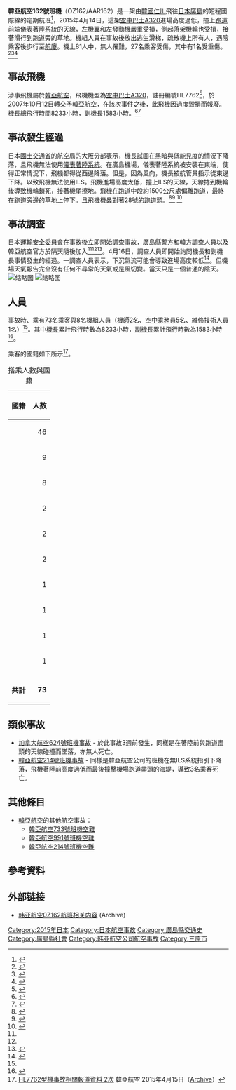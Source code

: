 {{Infobox Airliner accident
|name= 韓亞航空162號班機事故
|Crash image= Airbus_A320-232,_Asiana_Airlines_AN1912836.jpg
|Image caption= 事發航機HL7762（2011年攝於[[北京首都國際機場|北京]]）
|Date= 2015年4月14日
|Type= 機師失誤而導致過早降落
|Site= {{flagicon|Japan}} [[廣島縣|廣島縣]][[三原市|三原市]] [[廣島機場|廣島機場]]
|Coordinates= {{Coord|34|26|10|N|132|55|10|E|region:JP_type:event|display=inline,title}}
|Origin= {{KOR}}[[仁川國際機場|仁川國際機場]]
|Last stopover= 
|Destination= {{JPN}}[[廣島機場|廣島機場]]
|Fatalities= 0
|Injuries= 27，1重傷
|Aircraft Type= [[空中巴士A320|空中巴士A320-232]]
|Operator= [[韓亞航空|韓亞航空]]
|Tail Number= HL7762
|Ship name= 
|Passengers= 73
|Crew= 8
|Survivors= 81
}}
'''韓亞航空162號班機'''（OZ162/AAR162）是一架由[[韓國|韓國]][[仁川國際機場|仁川]]飛往[[日本|日本]][[廣島機場|廣島]]的短程國際線的定期航班<ref>{{cite web|url=http://aviation-safety.net/database/record.php?id=20150414-0|title=ASN Aircraft accident Airbus A320-232 HL7762 Hiroshima International Airport (HIJ)|author=Harro Ranter|date=2015-04-14|work=aviation-safety.net|accessdate=2015-04-16|archive-date=2015-05-22|archive-url=https://web.archive.org/web/20150522072807/http://aviation-safety.net/database/record.php?id=20150414-0|dead-url=no}}</ref>，2015年4月14日，這架[[空中巴士A320|空中巴士A320]]進場高度過低，撞上[[跑道|跑道]]前端[[仪表着陆系统|儀表著陸系統]]的天線，左機翼和左[[發動機|發動機]]嚴重受損，側[[起落架|起落架]]機輪也受損，接著滑行到跑道旁的草地。機組人員在事故後放出逃生滑梯，疏散機上所有人，遇險乘客後步行至[[航站楼|航廈]]。機上81人中，無人罹難，27名乘客受傷，其中有1名受重傷。<ref>{{cite web|url=http://avherald.com/h?article=484c306e&opt=0|title=The Aviation Herald|work=avherald.com|accessdate=2015-04-16|archive-date=2015-08-16|archive-url=https://web.archive.org/web/20150816193621/http://avherald.com/h?article=484c306e&opt=0|dead-url=no}}</ref><ref>{{cite web|url=http://www.huffingtonpost.com/2015/04/14/asiana-airlines-skids-runway_n_7061700.html|title=Asiana Airlines Plane Skids Off Runway In Japan|work=The Huffington Post|accessdate=2015-04-16|archive-date=2015-04-16|archive-url=https://web.archive.org/web/20150416040905/http://www.huffingtonpost.com/2015/04/14/asiana-airlines-skids-runway_n_7061700.html|dead-url=no}}</ref><ref>{{cite news |agency=[[Agence_France-Presse|AFP]] |title=Asiana plane skids off runway in Japan, leaving 20 injured |newspaper=[[The_Daily_Telegraph|The Daily Telegraph]] (online edition) |url=http://www.telegraph.co.uk/travel/travelnews/11537093/Asiana-plane-skids-off-runway-in-Japan-leaving-20-injured.html |date=2015-04-15 |accessdate=2015-04-15 |archive-date=2015-04-15 |archive-url=https://web.archive.org/web/20150415194625/http://www.telegraph.co.uk/travel/travelnews/11537093/Asiana-plane-skids-off-runway-in-Japan-leaving-20-injured.html |dead-url=no }}</ref>

==事故飛機==
涉事飛機屬於[[韓亞航空|韓亞航空]]，飛機機型為[[空中巴士A320|空中巴士A320]]，註冊編號HL7762<ref>{{Cite web|title = ASN Aircraft accident Airbus A320-232 HL7762 Hiroshima International Airport (HIJ)|url = http://aviation-safety.net/database/record.php?id=20150414-0|website = aviation-safety.net|accessdate = 2015-04-15|first = Harro|last = Ranter|archive-date = 2015-05-22|archive-url = https://web.archive.org/web/20150522072807/http://aviation-safety.net/database/record.php?id=20150414-0|dead-url = no}}</ref>，於2007年10月12日轉交予[[韓亞航空|韓亞航空]]，在該次事件之後，此飛機因過度毀損而報廢。機長總飛行時間8233小時，副機長1583小時。<ref>{{cite web|url=http://www.airfleets.net/ficheapp/plane-a320-3244.htm|title=Asiana Airlines HL7762 (Airbus A320)|accessdate=2015-04-24|archive-date=2015-06-13|archive-url=https://web.archive.org/web/20150613225757/http://www.airfleets.net/ficheapp/plane-a320-3244.htm|dead-url=no}}</ref><ref>{{cite web|url=http://www.planespotters.net/Production_List/Airbus/A320/3244,HL7762-Asiana-Airlines.php|title=HL7762 Asiana Airlines Airbus A320-200 – cn 3244|work=planespotters.net|accessdate=2015-04-16|deadurl=yes|archiveurl=https://web.archive.org/web/20150417003008/http://www.planespotters.net/Production_List/Airbus/A320/3244,HL7762-Asiana-Airlines.php|archivedate=2015-04-17}}</ref>

==事故發生經過==
日本[[國土交通省|國土交通省]]的航空局的大阪分部表示，機長試圖在黑暗與低能見度的情況下降落，且飛機無法使用[[儀表著陸系統|儀表著陸系統]]。在廣島機場，儀表著陸系統被安裝在東端，使得正常情況下，飛機都得從西邊降落。但是，因為風向，機長被航管員指示從東邊下降。以致飛機無法使用ILS。飛機進場高度太低，撞上ILS的天線，天線捲到機輪後導致機輪鎖死，接著機尾擦地。飛機在跑道中段約1500公尺處偏離跑道，最終在跑道旁邊的草地上停下。且飛機機鼻對著28號的跑道頭。<ref name=Shibun>{{cite news| author=| title=Police investigate airliner accident in Hiroshima on suspicion of pilot error| newspaper=[[Asahi_Shimbun|Asahi Shimbun]]| url=http://ajw.asahi.com/article/behind_news/social_affairs/AJ201504150086| date=2015-04-15| accessdate=2015-04-15| deadurl=yes| archiveurl=https://web.archive.org/web/20150415210850/http://ajw.asahi.com/article/behind_news/social_affairs/AJ201504150086| archivedate=2015-04-15}}</ref><ref name=WSJ>{{cite news| first1=Mitsuru| last1=Obe| first2=In-Soo| last2=Nam| title=Japan, South Korea Probe Asiana Plane’s Skid off Runway in Hiroshima| newspaper=[[Wall_Street_Journal|Wall Street Journal]]| url=http://www.wsj.com/articles/asiana-airlines-plane-clipped-communications-towers-before-veering-off-japan-runway-1429068123| date=2015-04-15| accessdate=2015-04-16| archive-date=2015-04-15| archive-url=https://web.archive.org/web/20150415202534/http://www.wsj.com/articles/asiana-airlines-plane-clipped-communications-towers-before-veering-off-japan-runway-1429068123| dead-url=no}}</ref>
<ref>{{cite web|url=http://news.carnoc.com/list/315/315111.html|title=韩亚航空OZ-162事故初探|author=罗石|work=http://news.carnoc.com/|accessdate=2015-05-29|archive-date=2015-06-01|archive-url=https://web.archive.org/web/20150601030126/http://news.carnoc.com/list/315/315111.html|dead-url=no}}</ref>

==事故調查==
日本[[運輸安全委員會|運輸安全委員會]]在事故後立即開始調查事故，廣島縣警方和韓方調查人員以及韓亞航空官方於隔天隨後加入<ref name=Shibun/><ref name=WSJ/><ref name="avherald">{{cite web|url=http://avherald.com/h?article=484c306e&opt=1024|title=The Aviation Herald|work=avherald.com|accessdate=2015-04-16|archive-date=2021-05-06|archive-url=https://web.archive.org/web/20210506153005/http://avherald.com/h?article=484c306e&opt=1024|dead-url=no}}</ref>。4月16日，調查人員即開始詢問機長和副機長事情發生的經過。一調查人員表示，下沉氣流可能會導致進場高度較低<ref name="Japan Times">{{cite news| author=| title=Downdraft may be factor in Asiana jet’s botched landing at Hiroshima| newspaper=[[Japan_Times|Japan Times]]| url=http://www.japantimes.co.jp/news/2015/04/16/national/downdraft-may-factor-asiana-airlines-botched-landing-hiroshima/#.VS9uwJTF8gA| date=2015-04-16| accessdate=2015-04-15| archive-date=2015-04-16| archive-url=https://web.archive.org/web/20150416115458/http://www.japantimes.co.jp/news/2015/04/16/national/downdraft-may-factor-asiana-airlines-botched-landing-hiroshima/#.VS9uwJTF8gA| dead-url=no}}</ref>。但機場天氣報告完全沒有任何不尋常的天氣或是風切變。當天只是一個普通的陰天。
[[File:Asiana_Airlines_Flight_162_landing_path_at_Hiroshima_en.svg|缩略图]]
[[File:HL7762_Airbus_A.320_Asiana_Airlines_Hiroshima_Airport_20150501.jpg|缩略图]]

== 人員 ==
事故時、乘有73名乘客與8名機組人員（[[機師|機師]]2名、[[空中乘務員|空中乘務員]]5名、維修技術人員1名）<ref name="Asiana_Official_2" />。其中[[機長|機長]]累計飛行時數為8233小時，[[副機長|副機長]]累計飛行時數為1583小時<ref>{{cite news| author=| title=アシアナ機事故、「人為的ミス」が有力なのに なぜパイロットの証言一切出てこないのか| newspaper=[[J-cast|J-cast]]| url=http://www.j-cast.com/2015/04/16233281.html| date=2015-04-16| accessdate=2016-02-17| archive-date=2016-02-24| archive-url=https://web.archive.org/web/20160224211029/http://www.j-cast.com/2015/04/16233281.html| dead-url=no}}</ref>。

乘客的國籍如下所示<ref name="Asiana_Official_2">[http://notice.flyasiana.com/darksite/main/mainDetail.do?CMNo=T15-15&siteLanguage=JP&menuId=134&boardId=204&searchWord=&openFlag=&page=1 HL7762型機事故相關報道資料 2次] 韓亞航空 2015年4月15日（[http://web.archive.org/web/20150415062820/http://notice.flyasiana.com/darksite/main/mainDetail.do?CMNo=T15-15&siteLanguage=JP&menuId=134&boardId=204&searchWord=&openFlag=&page=1 Archive]）</ref>。
{|class="wikitable sortable" style="font-size:small"
|+搭乘人數與國籍
|-
!國籍
!人数
|-
|{{JPN}}
|style="text-align:right"|46
|-
|{{CHN}}
|style="text-align:right"|9
|-
|{{KOR}}
|style="text-align:right"|8
|-
|{{CAN}}
|style="text-align:right"|2
|-
|{{USA}}
|style="text-align:right"|2
|-
|{{INA}}
|style="text-align:right"|2
|-
|{{PHL}}
|style="text-align:right"|1
|-
|{{RUS}}
|style="text-align:right"|1
|-
|{{VNM}}
|style="text-align:right"|1
|-
|{{SIN}}
|style="text-align:right"|1
|-
|- class="sortbottom"
|'''共計'''
|style="text-align:right"|'''73'''
|}

==類似事故==
* [[加拿大航空624號班機事故|加拿大航空624號班機事故]] - 於此事故3週前發生，同樣是在著陸前與跑道盡頭的天線碰撞而墜落，亦無人死亡。
* [[韓亞航空214號班機事故|韓亞航空214號班機事故]] - 同樣是韓亞航空公司的班機在無ILS系統指引下降落，飛機著陸前高度過低而最後撞擊機場跑道盡頭的海堤，導致3名乘客死亡。

==其他條目==
* [[韓亞航空|韓亞航空]]的其他航空事故：
** [[韓亞航空733號班機空難|韓亞航空733號班機空難]]
** [[韓亞航空991號班機空難|韓亞航空991號班機空難]]
** [[韓亞航空214號班機空難|韓亞航空214號班機空難]]

==參考資料==
{{reflist}}

==外部链接==
* [https://web.archive.org/web/20150415114418/http://notice.flyasiana.com/darksite/main/mainList.do?CMNo=T15-15&siteLanguage=CN&openFlag= 韩亚航空0Z162航班相关内容] {{zh}} (Archive)

{{2015年航空事故}}
{{韩亚航空}}
{{Authority control}}

[[Category:2015年日本|Category:2015年日本]]
[[Category:日本航空事故|Category:日本航空事故]]
[[Category:廣島縣交通史|Category:廣島縣交通史]]
[[Category:廣島縣社會|Category:廣島縣社會]]
[[Category:韩亚航空公司航空事故|Category:韩亚航空公司航空事故]]
[[Category:三原市|Category:三原市]]
